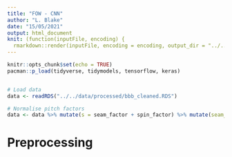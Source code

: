 ```yaml
---
title: "FOW - CNN"
author: "L. Blake"
date: "15/05/2021"
output: html_document
knit: (function(inputFile, encoding) {
  rmarkdown::render(inputFile, encoding = encoding, output_dir = "../../output/notebooks") })
---
```


```r
knitr::opts_chunk$set(echo = TRUE)
pacman::p_load(tidyverse, tidymodels, tensorflow, keras)


# Load data
data <- readRDS("../../data/processed/bbb_cleaned.RDS")

# Normalise pitch factors
data <- data %>% mutate(s = seam_factor + spin_factor) %>% mutate(seam_factor = seam_factor/s, spin_factor = spin_factor/s)

```

# Preprocessing
```r

```
